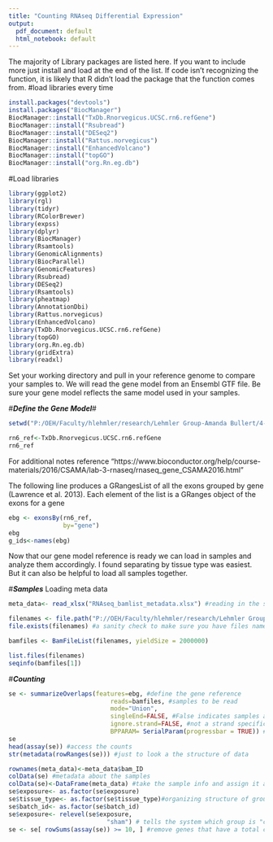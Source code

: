 ```yaml
---
title: "Counting RNAseq Differential Expression"
output:
  pdf_document: default
  html_notebook: default
---
```

The majority of Library packages are listed here. If you want to include more just install and load at the end of the list. If code isn't recognizing the function, it is likely that R didn't load the package that the function comes from.
#load libraries every time

```r
install.packages("devtools")
install.packages("BiocManager")
BiocManager::install("TxDb.Rnorvegicus.UCSC.rn6.refGene")
BiocManager::install("Rsubread")
BiocManager::install("DESeq2")
BiocManager::install("Rattus.norvegicus")
BiocManager::install("EnhancedVolcano")
BiocManager::install("topGO")
BiocManager::install("org.Rn.eg.db")
```

#Load libraries
```r
library(ggplot2)
library(rgl)
library(tidyr)
library(RColorBrewer)
library(expss)
library(dplyr)
library(BiocManager)
library(Rsamtools)
library(GenomicAlignments)
library(BiocParallel)
library(GenomicFeatures)
library(Rsubread)
library(DESeq2)
library(Rsamtools)
library(pheatmap)
library(AnnotationDbi)
library(Rattus.norvegicus)
library(EnhancedVolcano)
library(TxDb.Rnorvegicus.UCSC.rn6.refGene)
library(topGO)
library(org.Rn.eg.db)
library(gridExtra)
library(readxl)
```

Set your working directory and pull in your reference genome to compare your samples to. We will read the gene model from an Ensembl GTF file. Be sure your gene model reflects the same model used in your samples. 

#***Define the Gene Model***#
```r
setwd("P:/OEH/Faculty/hlehmler/research/Lehmler Group-Amanda Bullert/4-OH-PCB52_Implant_Project/RNAseq/Novogene_files/usftp21.novogene.com/01.RawData/fastq_files/") #setting directory

rn6_ref<-TxDb.Rnorvegicus.UCSC.rn6.refGene
rn6_ref
```
For additional notes reference "https://www.bioconductor.org/help/course-materials/2016/CSAMA/lab-3-rnaseq/rnaseq_gene_CSAMA2016.html"

The following line produces a GRangesList of all the exons grouped by gene (Lawrence et al. 2013). Each element of the list is a GRanges object of the exons for a gene
```r
ebg <- exonsBy(rn6_ref, 
               by="gene")
ebg
g_ids<-names(ebg)

```

Now that our gene model reference is ready we can load in samples and analyze them accordingly. I found separating by tissue type was easiest. But it can also be helpful to load all samples together. 

#***Samples*** Loading meta data
```r
meta_data<- read_xlsx("RNAseq_bamlist_metadata.xlsx") #reading in the sample information

filenames <- file.path("P://OEH/Faculty/hlehmler/research/Lehmler Group-Amanda Bullert/4-OH-PCB52_Implant_Project/RNAseq/Novogene_files/usftp21.novogene.com/01.RawData/fastq_files/", meta_data$bam_ID)
file.exists(filenames) #a sanity check to make sure you have files named
```

```r
bamfiles <- BamFileList(filenames, yieldSize = 2000000)

list.files(filenames)
seqinfo(bamfiles[1])
```

#***Counting***
```r
se <- summarizeOverlaps(features=ebg, #define the gene reference
                            reads=bamfiles, #samples to be read
                            mode="Union", 
                            singleEnd=FALSE, #False indicates samples are paired-end
                            ignore.strand=FALSE, #not a strand specific experiment
                            BPPARAM= SerialParam(progressbar = TRUE)) #progress bar shown
se
head(assay(se)) #access the counts
str(metadata(rowRanges(se))) #just to look a the structure of data
```



```r
rownames(meta_data)<-meta_data$bam_ID
colData(se) #metadata about the samples
colData(se)<-DataFrame(meta_data) #take the sample info and assign it as the metadata
se$exposure<- as.factor(se$exposure)
se$tissue_type<- as.factor(se$tissue_type)#organizing structure of groups
se$batch_id<- as.factor(se$batch_id)
se$exposure<- relevel(se$exposure, 
                           "sham") # tells the system which group is "control"
se <- se[ rowSums(assay(se)) >= 10, ] #remove genes that have a total count less than 10, a good prefilter measure
```




